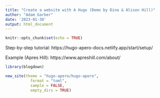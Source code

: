 ```yaml
---
title: "Create a website with A Hugo (Demo by Dina & Alison Hill)"
author: "Adam Garber"
date: '2023-01-30'
output: html_document
---
```


```r
knitr::opts_chunk$set(echo = TRUE)
```

Step-by-step tutorial: 
https://hugo-apero-docs.netlify.app/start/setup/

Example (Apres Hill):
https://www.apreshill.com/about/


```r
library(blogdown)

new_site(theme = "hugo-apero/hugo-apero", 
           format = "toml",
           sample = FALSE,
           empty_dirs = TRUE)
```


